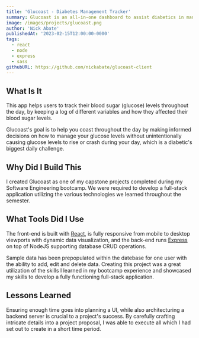 ```yaml
---
title: 'Glucoast - Diabetes Management Tracker'
summary: Glucoast is an all-in-one dashboard to assist diabetics in managing their glucose levels throughout the day.
image: /images/projects/glucoast.png
author: 'Nick Abate'
publishedAt: '2023-02-15T12:00:00-0000'
tags:
  - react
  - node
  - express
  - sass
githubURL: https://github.com/nickabate/glucoast-client
---
```


## What Is It

This app helps users to track their blood sugar (glucose) levels throughout the day, by keeping a log of different variables and how they affected their blood sugar levels. 

Glucoast's goal is to help you coast throughout the day by making informed decisions on how to manage your glucose levels without unintentionally causing glucose levels to rise or crash during your day, which is a diabetic's biggest daily challenge.

## Why Did I Build This

I created Glucoast as one of my capstone projects completed during my Software Engineering bootcamp. We were required to develop a full-stack application utilizing the various technologies we learned throughout the semester. 

## What Tools Did I Use

The front-end is built with [React](https://reactjs.org/), is fully responsive from mobile to desktop viewports with dynamic data visualization, and the back-end runs [Express](https://expressjs.com/) on top of NodeJS supporting database CRUD operations. 

Sample data has been prepopulated within the datebase for one user with the ability to add, edit and delete data. Creating this project was a great utilization of the skills I learned in my bootcamp experience and showcased my skills to develop a fully functioning full-stack application.

## Lessons Learned 

Ensuring enough time goes into planning a UI, while also architecturing a backend server is crucial to a project's success. By carefully crafting intricate details into a project proposal, I was able to execute all which I had set out to create in a short time period. 
